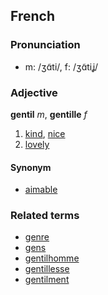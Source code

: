 ==French==
===Pronunciation===
* m: /ʒɑ̃ti/, f: /ʒɑ̃tiʝ/
===Adjective===
'''gentil''' ''m'', '''gentille''' ''f''

# [[kind]], [[nice]]
# [[lovely]]

====Synonym====
*[[aimable]]

===Related terms===
*[[genre]]
*[[gens]]
*[[gentilhomme]]
*[[gentillesse]]
*[[gentilment]]